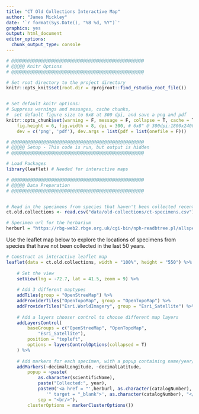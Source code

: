 ```yaml
---
title: "CT Old Collections Interactive Map"
author: "James Mickley"
date: '`r format(Sys.Date(), "%B %d, %Y")`'
graphics: yes
output: html_document
editor_options:
  chunk_output_type: console
---
```



```r
# @@@@@@@@@@@@@@@@@@@@@@@@@@@@@@@@@@@@@@@@@@@@@@@@@@
# @@@@@ Knitr Options
# @@@@@@@@@@@@@@@@@@@@@@@@@@@@@@@@@@@@@@@@@@@@@@@@@@

# Set root directory to the project directory
knitr::opts_knit$set(root.dir = rprojroot::find_rstudio_root_file())


# Set default knitr options: 
# Suppress warnings and messages, cache chunks, 
#  set default figure size to 6x8 at 300 dpi, and save a png and pdf
knitr::opts_chunk$set(warning = F, message = F, collapse = T, cache = T,
    fig.height = 6, fig.width = 8, dpi = 300, # 6x8" @ 300dpi:1800x2400=4.3MP
    dev = c('png', 'pdf'), dev.args = list(pdf = list(onefile = F)))

```



```r

# @@@@@@@@@@@@@@@@@@@@@@@@@@@@@@@@@@@@@@@@@@@@@@@@@@
# @@@@@ Setup - This code is run, but output is hidden
# @@@@@@@@@@@@@@@@@@@@@@@@@@@@@@@@@@@@@@@@@@@@@@@@@@

# Load Packages
library(leaflet) # Needed for interactive maps

# @@@@@@@@@@@@@@@@@@@@@@@@@@@@@@@@@@@@@@@@@@@@@@@@@@
# @@@@@ Data Preparation
# @@@@@@@@@@@@@@@@@@@@@@@@@@@@@@@@@@@@@@@@@@@@@@@@@@


# Read in the specimens from species that haven't been collected recently
ct.old.collections <- read.csv("data/old-collections/ct-specimens.csv")

# Specimen url for the herbarium
herburl = "https://rbg-web2.rbge.org.uk/cgi-bin/nph-readbtree.pl/allspecs?&ETI="

```

Use the leaflet map below to explore the locations of specimens from species that have not been collected in the last 50 years.

```r

# Construct an interactive leaflet map
leaflet(data = ct.old.collections, width = "100%", height = "550") %>% 
    
    # Set the view
    setView(lng = -72.7, lat = 41.5, zoom = 9) %>% 
    
    # Add 3 different maptypes
    addTiles(group = "OpenStreeMap") %>%
    addProviderTiles("OpenTopoMap", group = "OpenTopoMap") %>%
    addProviderTiles("Esri.WorldImagery", group = "Esri_Satellite") %>% 
    
    # Add a layers chooser control to choose different map layers
    addLayersControl(
        baseGroups = c("OpenStreeMap", "OpenTopoMap", 
            "Esri_Satellite"),
        position = "topleft",
        options = layersControlOptions(collapsed = T)
    ) %>%
    
    # Add markers for each specimen, with a popup containing name/year/barcode
    addMarkers(~decimalLongitude, ~decimalLatitude, 
        popup = ~paste(
            as.character(scientificName),
            paste("Collected:", year),
            paste0('<a href = "',herburl, as.character(catalogNumber),
               '" target = "_blank">', as.character(catalogNumber), "</a>"), 
            sep = "<br/>"), 
        clusterOptions = markerClusterOptions())

```
